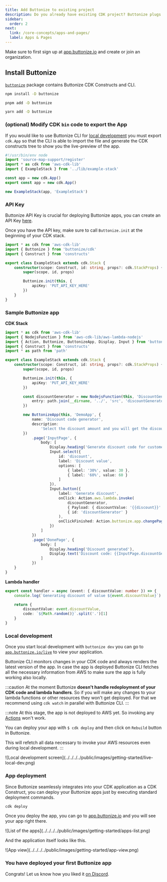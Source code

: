```yaml
---
title: Add Buttonize to existing project
description: Do you already have existing CDK project? Buttonize plugs in very easily.
sidebar:
  order: 2
next:
  link: /core-concepts/apps-and-pages/
  label: Apps & Pages
---
```



<FrameworkSelect />

Make sure to first sign up at [app.buttonize.io](https://app.buttonize.io) and create or join an organization.

## Install Buttonize

[`buttonize`](https://github.com/buttonize/buttonize) package contains Buttonize CDK Constructs and CLI.

<Tabs>
  <TabItem label="npm">

```bash
npm install -D buttonize
```

  </TabItem>
  <TabItem label="pnpm">

```bash
pnpm add -D buttonize
```

  </TabItem>
  <TabItem label="yarn">

```bash
yarn add -D buttonize
```

  </TabItem>
</Tabs>

### (optional) Modify CDK `bin` code to export the App

If you would like to use Buttonize CLI for [local development](/core-concepts/local-development/)
you must export `cdk.App` so that the CLI is able to import the file and generate the CDK constructs tree
to show you the live-preview of the app.

```ts del={6} ins={7}
#!/usr/bin/env node
import 'source-map-support/register'
import * as cdk from 'aws-cdk-lib'
import { ExampleStack } from '../lib/example-stack'

const app = new cdk.App()
export const app = new cdk.App()

new ExampleStack(app, 'ExampleStack')
```

### API Key

Buttonize API Key is crucial for deploying Buttonize apps, you can create an API Key [here](https://app.buttonize.io/organization?scene=api-keys).

Once you have the API key, make sure to call `Buttonize.init` at the beginning of your CDK stack.

```ts collapse={1-4} ins={9-11}
import * as cdk from 'aws-cdk-lib'
import { Buttonize } from 'buttonize/cdk'
import { Construct } from 'constructs'

export class ExampleStack extends cdk.Stack {
	constructor(scope: Construct, id: string, props?: cdk.StackProps) {
		super(scope, id, props)

		Buttonize.init(this, {
			apiKey: 'PUT_API_KEY_HERE'
		})
	}
}
```

### Sample Buttonize app

**CDK Stack**

```ts title="lib/example-stack.ts" collapse={1-14}
import * as cdk from 'aws-cdk-lib'
import { NodejsFunction } from 'aws-cdk-lib/aws-lambda-nodejs'
import { Action, Buttonize, ButtonizeApp, Display, Input } from 'buttonize/cdk'
import { Construct } from 'constructs'
import * as path from 'path'

export class ExampleStack extends cdk.Stack {
	constructor(scope: Construct, id: string, props?: cdk.StackProps) {
		super(scope, id, props)

		Buttonize.init(this, {
			apiKey: 'PUT_API_KEY_HERE'
		})

		const discountGenerator = new NodejsFunction(this, 'DiscountGenerator', {
			entry: path.join(__dirname, '../', 'src', 'discountGenerator.ts')
		})

		new ButtonizeApp(this, 'DemoApp', {
			name: 'Discount code generator',
			description:
				'Select the discount amount and you will get the discount code on the next page.'
		})
			.page('InputPage', {
				body: [
					Display.heading('Generate discount code for customer'),
					Input.select({
						id: 'discount',
						label: 'Discount value',
						options: [
							{ label: '30%', value: 30 },
							{ label: '60%', value: 60 }
						]
					}),
					Input.button({
						label: 'Generate discount',
						onClick: Action.aws.lambda.invoke(
							discountGenerator,
							{ Payload: { discountValue: '{{discount}}' } },
							{ id: 'discountGenerator' }
						),
						onClickFinished: Action.buttonize.app.changePage('DonePage')
					})
				]
			})
			.page('DonePage', {
				body: [
					Display.heading('Discount generated'),
					Display.text('Discount code: {{InputPage.discountGenerator.code}}')
				]
			})
	}
}
```

**Lambda handler**

```ts title="src/discountGenerator.ts"
export const handler = async (event: { discountValue: number }) => {
	console.log(`Generating discount of value ${event.discountValue}`)

	return {
		discountValue: event.discountValue,
		code: `${Math.random()}`.split('.')[1]
	}
}
```

### Local development

Once you start local development with `buttonize dev` you can go to [`app.buttonize.io/live`](https://app.buttonize.io/live) to view your application.

Buttonize CLI monitors changes in your CDK code and always renders the latest version of the app. In case the app is deployed Buttonize CLI fetches all the
necessary information from AWS to make sure the app is fully working also locally.

:::caution
At the moment Buttonize **doesn't handle redeployment of your CDK code and lambda handlers**. So if you will make any changes to your lambda functions or other resources
they won't get deployed. For that we recommend using `cdk watch` in parallel with Buttonize CLI.
:::

:::note
At this stage, the app is not deployed to AWS yet. So invoking any [Actions](/core-concepts/actions/) won't work.

You can deploy your app with `$ cdk deploy` and then click on `Rebuild` button in Buttonize.

This will refetch all data necessary to invoke your AWS resources even during local development.
:::

<ScreenImage>
	![Local development
	screen](../../../../public/images/getting-started/live-local-dev.png)
</ScreenImage>

### App deployment

Since Buttonize seamlessly integrates into your CDK application as a CDK Construct, you can deploy your Buttonize apps just by executing standard deployment commands.

```bash
cdk deploy
```

Once you deploy the app, you can go to [app.buttonize.io](https://app.buttonize.io) and you will see your app right there.

<ScreenImage>
	![List of the apps](../../../../public/images/getting-started/apps-list.png)
</ScreenImage>

And the application itself looks like this.

<ScreenImage>
	![App view](../../../../public/images/getting-started/app-view.png)
</ScreenImage>

### You have deployed your first Buttonize app

Congrats! Let us know how you liked it [on Discord](https://discord.buttonize.io).

